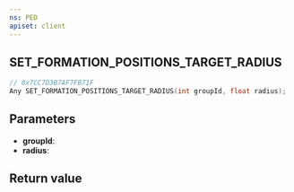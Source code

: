 ```yaml
---
ns: PED
apiset: client
---
```

## SET_FORMATION_POSITIONS_TARGET_RADIUS

```c
// 0x7CC7D3B7AF7FB71F
Any SET_FORMATION_POSITIONS_TARGET_RADIUS(int groupId, float radius);
```


## Parameters
* **groupId**:
* **radius**:

## Return value